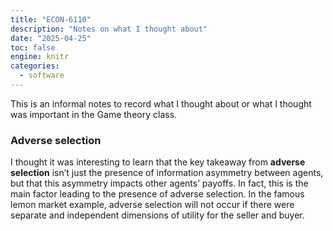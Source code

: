 ```yaml
---
title: "ECON-6110"
description: "Notes on what I thought about"
date: "2025-04-25"
toc: false
engine: knitr
categories:
  - software
---
```


This is an informal notes to record what I thought about or what I thought was important in the Game theory class.

### Adverse selection

I thought it was interesting to learn that the key takeaway from **adverse selection** isn't just the presence of information asymmetry between agents, but that this asymmetry impacts other agents' payoffs. In fact, this is the main factor leading to the presence of adverse selection. In the famous lemon market example, adverse selection will not occur if there were separate and independent dimensions of utility for the seller and buyer.
